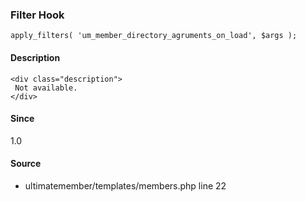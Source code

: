 
### Filter Hook    
    
```
apply_filters( 'um_member_directory_agruments_on_load', $args );
```

#### Description
    <div class="description">
     Not available.
    </div>

#### Since
<div class="description">
1.0
</div>

#### Source
  - <Link href="/developer/files/templates-members#source-view.22">ultimatemember/templates/members.php</Link> <Link href="/developer/files/templates-members#source-view.22">line 22</Link>

